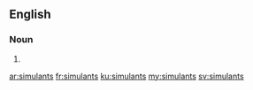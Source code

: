 ==English==

===Noun===
{{head|en|noun plural form}}

# {{plural of|simulant|lang=en}}

[[ar:simulants]]
[[fr:simulants]]
[[ku:simulants]]
[[my:simulants]]
[[sv:simulants]]